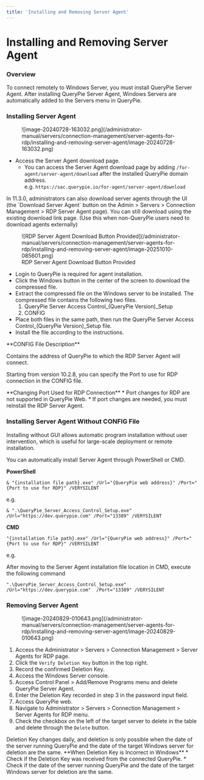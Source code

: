 ```yaml
---
title: 'Installing and Removing Server Agent'
---
```



# Installing and Removing Server Agent

### Overview

To connect remotely to Windows Server, you must install QueryPie Server Agent. After installing QueryPie Server Agent, Windows Servers are automatically added to the Servers menu in QueryPie.


### Installing Server Agent

<figure data-layout="center" data-align="center">
![image-20240728-163032.png](/administrator-manual/servers/connection-management/server-agents-for-rdp/installing-and-removing-server-agent/image-20240728-163032.png)
</figure>

* Access the Server Agent download page.
    * You can access the Server Agent download page by adding `/for-agent/server-agent/download` after the installed QueryPie domain address.<br/>e.g. `https://sac.querypie.io/for-agent/server-agent/download`

<Callout type="info">
In 11.3.0, administrators can also download server agents through the UI (the `Download Server Agent` button on the Admin &gt; Servers &gt; Connection Management &gt; RDP Server Agent page). You can still download using the existing download link page. (Use this when non-QueryPie users need to download agents externally)
<figure data-layout="center" data-align="center">
![RDP Server Agent Download Button Provided](/administrator-manual/servers/connection-management/server-agents-for-rdp/installing-and-removing-server-agent/image-20251010-085601.png)
<figcaption>
RDP Server Agent Download Button Provided
</figcaption>
</figure>
</Callout>

* Login to QueryPie is required for agent installation.
* Click the Windows button in the center of the screen to download the compressed file.
* Extract the compressed file on the Windows server to be installed. The compressed file contains the following two files.
    1. QueryPie Server Access Control_(QueryPie Version)_Setup
    2. CONFIG
* Place both files in the same path, then run the QueryPie Server Access Control_(QueryPie Version)_Setup file.
* Install the file according to the instructions.

<Callout type="info">
**CONFIG File Description**

Contains the address of QueryPie to which the RDP Server Agent will connect.

Starting from version 10.2.8, you can specify the Port to use for RDP connection in the CONFIG file.
</Callout>

<Callout type="important">
**Changing Port Used for RDP Connection**
* Port changes for RDP are not supported in QueryPie Web.
* If port changes are needed, you must reinstall the RDP Server Agent.
</Callout>


### Installing Server Agent Without CONFIG File

Installing without GUI allows automatic program installation without user intervention, which is useful for large-scale deployment or remote installation.

You can automatically install Server Agent through PowerShell or CMD.

**PowerShell**
```
& "{installation file path}.exe" /Url="{QueryPie web address}" /Port="{Port to use for RDP}" /VERYSILENT
```

e.g.
```
& ".\QueryPie_Server_Access_Control_Setup.exe" /Url="https://dev.querypie.com" /Port="13389" /VERYSILENT
```


**CMD**
```
"{installation file path}.exe" /Url="{QueryPie web address}" /Port="{Port to use for RDP}" /VERYSILENT
```

e.g.

After moving to the Server Agent installation file location in CMD, execute the following command
```
".\QueryPie_Server_Access_Control_Setup.exe" /Url="https://dev.querypie.com"  /Port="13389" /VERYSILENT
```


### Removing Server Agent

<figure data-layout="center" data-align="center">
![image-20240829-010643.png](/administrator-manual/servers/connection-management/server-agents-for-rdp/installing-and-removing-server-agent/image-20240829-010643.png)
</figure>

1. Access the Administrator &gt; Servers &gt; Connection Management &gt; Server Agents for RDP page.
2. Click the `Verify Deletion Key` button in the top right.
3. Record the confirmed Deletion Key.
4. Access the Windows Server console.
5. Access Control Panel &gt; Add/Remove Programs menu and delete QueryPie Server Agent.
6. Enter the Deletion Key recorded in step 3 in the password input field.
7. Access QueryPie web.
8. Navigate to Administrator &gt; Servers &gt; Connection Management &gt; Server Agents for RDP menu.
9. Check the checkbox on the left of the target server to delete in the table and delete through the `Delete` button.


<Callout type="info">
Deletion Key changes daily, and deletion is only possible when the date of the server running QueryPie and the date of the target Windows server for deletion are the same.
</Callout>

<Callout type="important">
**When Deletion Key is Incorrect in Windows**
* Check if the Deletion Key was received from the connected QueryPie.
* Check if the date of the server running QueryPie and the date of the target Windows server for deletion are the same.
</Callout>
